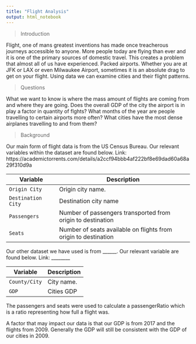 ---
title: "Flight Analysis"
output: html_notebook
---

>Introduction

Flight, one of mans greatest inventions has made once treacherous journeys accessible to anyone. More people today are flying than ever and it is one of the primary sources of domestic travel. This creates a problem that almost all of us have experienced. Packed airports. Whether you are at JFK or LAX or even Milwaukee Airport, sometimes it is an absolute drag to get on your flight. Using data we can examine cities and their flight patterns.

>Questions

What we want to know is where the mass amount of flights are coming from and where they are going. 
Does the overall GDP of the city the airport is in play a factor in quantity of flghts? 
What months of the year are people travelling to certain airports more often?
What cities have the most dense airplanes travelling to and from them?

>Background 

Our main form of flight data is from the US Census Bureau. Our relevant variables within the dataset are found below.
Link: https://academictorrents.com/details/a2ccf94bbb4af222bf8e69dad60a68a29f310d9a

| Variable         | Description                                    |
|------------------|------------------------------------------------|
| `Origin City`     | Origin city name.                               |
| `Destination City`| Destination city name  |
| `Passengers`     | Number of passengers transported from origin to destination |
| `Seats` |  	Number of seats available on flights from origin to destination|

Our other dataset we have used is from ______. Our relevant variable are found below.
Link: ________

| Variable         | Description                                    |
|------------------|------------------------------------------------|
| `County/City`     | City name.                              |
| `GDP`| Cities GDP  |

The passengers and seats were used to calculate a passengerRatio which is a ratio representing how full a flight was.

A factor that may impact our data is that our GDP is from 2017 and the flights from 2009. Generally the GDP will still be consistent with the GDP of our cities in 2009.

